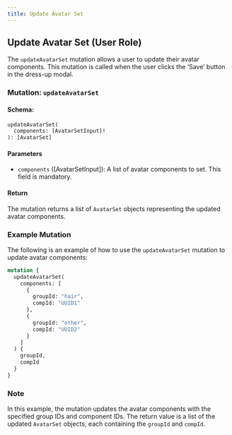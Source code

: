 ```yaml
---
title: Update Avatar Set
---
```



## Update Avatar Set (User Role)

The `updateAvatarSet` mutation allows a user to update their avatar components. This mutation is called when the user clicks the ‘Save’ button in the dress-up modal.

### Mutation: `updateAvatarSet`

#### Schema:
```graphql
updateAvatarSet(
  components: [AvatarSetInput]!
): [AvatarSet]
```

#### Parameters

- `components` ([AvatarSetInput]): A list of avatar components to set. This field is mandatory.

#### Return

The mutation returns a list of `AvatarSet` objects representing the updated avatar components.

### Example Mutation

The following is an example of how to use the `updateAvatarSet` mutation to update avatar components:

```graphql
mutation {
  updateAvatarSet(
    components: [
      {
        groupId: "hair",
        compId: "UUID1"
      },
      {
        groupId: "other",
        compId: "UUID2"
      }
    ]
  ) {
    groupId,
    compId
  }
}
```

### Note

In this example, the mutation updates the avatar components with the specified group IDs and component IDs. The return value is a list of the updated `AvatarSet` objects, each containing the `groupId` and `compId`.